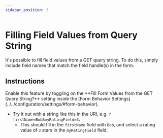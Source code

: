 ```yaml
---
sidebar_position: 3
---
```



# Filling Field Values from Query String

It's possible to fill field values from a GET query string. To do this, simply include field names that match the field handle(s) in the form.

## Instructions

<VerticalStepWrapper>
<StepMarkdown stepTitle="Step 1">
Enable this feature by toggling on the **Fill Form Values from the GET Query String?** setting inside the [Form Behavior Settings](../../configuration/settings/#form-behavior).

</StepMarkdown>
<StepMarkdown stepTitle="Step 2">

- Try it out with a string like this in the URI, e.g. `?firstName=Bob&myRatingField=3`.
  - This should flll in the `firstName` field with `Bob`, and select a rating value of `3` stars in the `myRatingField` field.

</StepMarkdown>
</VerticalStepWrapper>
